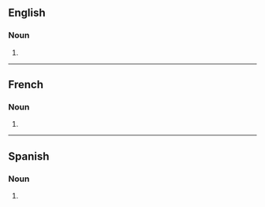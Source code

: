 ==English==

===Noun===
{{head|en|noun plural form}}

# {{plural of|blockbuster|lang=en}}

----

==French==

===Noun===
{{head|fr|noun plural form|g=m}}

# {{plural of|blockbuster|lang=fr}}

----

==Spanish==

===Noun===
{{head|es|noun form}}

# {{plural of|blockbuster|lang=es}}